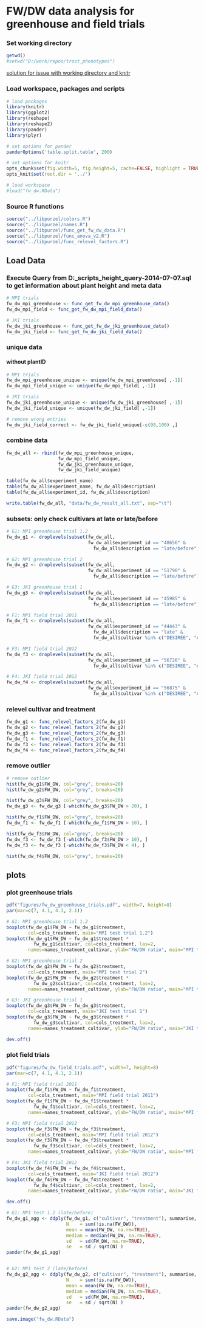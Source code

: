 FW/DW data analysis for greenhouse and field trials
========================================================

### Set working directory  
```r
getwd()
#setwd("D:/work/repos/trost_phenotypes")
```


[solution for issue with working directory and knitr](https://github.com/yihui/knitr/issues/277)

### Load workspace, packages and scripts
```r
# load packages
library(knitr)
library(ggplot2)
library(reshape)
library(reshape2)
library(pander)
library(plyr)

# set options for pander
panderOptions('table.split.table', 200)

# set options for knitr
opts_chunk$set(fig.width=5, fig.height=5, cache=FALSE, highlight = TRUE, fig.show="asis")
opts_knit$set(root.dir = '../')

# load workspace
#load("fw_dw.RData")
```


### Source R functions
```r
source("../libpurzel/colors.R")
source("../libpurzel/names.R")
source("../libpurzel/func_get_fw_dw_data.R")
source("../libpurzel/func_anova_v2.R")
source("../libpurzel/func_relevel_factors.R")
```

## Load Data
### Execute Query from D:\work\repos\database_scripts\plant_height_query-2014-07-07.sql to get information about plant height and meta data
```r
# MPI trials
fw_dw_mpi_greenhouse <- func_get_fw_dw_mpi_greenhouse_data()
fw_dw_mpi_field <- func_get_fw_dw_mpi_field_data()

# JKI trials
fw_dw_jki_greenhouse <- func_get_fw_dw_jki_greenhouse_data()
fw_dw_jki_field <- func_get_fw_dw_jki_field_data()
```


### unique data
#### without plantID
```r
# MPI trials
fw_dw_mpi_greenhouse_unique <- unique(fw_dw_mpi_greenhouse[ ,-1])
fw_dw_mpi_field_unique <- unique(fw_dw_mpi_field[ ,-1])

# JKI trials
fw_dw_jki_greenhouse_unique <- unique(fw_dw_jki_greenhouse[ ,-1])
fw_dw_jki_field_unique <- unique(fw_dw_jki_field[ ,-1])

# remove wrong entries
fw_dw_jki_field_correct <- fw_dw_jki_field_unique[-c(98,100) ,]
```


### combine data
```r
fw_dw_all <- rbind(fw_dw_mpi_greenhouse_unique,
                   fw_dw_mpi_field_unique,
                   fw_dw_jki_greenhouse_unique,
                   fw_dw_jki_field_unique)

table(fw_dw_all$experiment_name)
table(fw_dw_all$experiment_name, fw_dw_all$description)
table(fw_dw_all$experiment_id, fw_dw_all$description)

write.table(fw_dw_all, "data/fw_dw_result_all.txt", sep="\t")
```


### subsets: only check cultivars at late or late/before
```r
# G1: MPI greenhouse trial 1.2
fw_dw_g1 <- droplevels(subset(fw_dw_all, 
                              fw_dw_all$experiment_id == "48656" & 
                                fw_dw_all$description == "late/before"))

# G2: MPI greenhouse trial 2
fw_dw_g2 <- droplevels(subset(fw_dw_all, 
                              fw_dw_all$experiment_id == "51790" & 
                                fw_dw_all$description == "late/before"))

# G3: JKI greenhouse trial 1
fw_dw_g3 <- droplevels(subset(fw_dw_all, 
                              fw_dw_all$experiment_id == "45985" & 
                                fw_dw_all$description == "late/before"))

# F1: MPI field trial 2011
fw_dw_f1 <- droplevels(subset(fw_dw_all, 
                              fw_dw_all$experiment_id == "44443" & 
                                fw_dw_all$description == "late" & 
                                fw_dw_all$cultivar %in% c("DESIREE", "ALEGRIA", "MILVA", "SATURNA")))

# F3: MPI field trial 2012
fw_dw_f3 <- droplevels(subset(fw_dw_all, 
                              fw_dw_all$experiment_id == "56726" & 
                                fw_dw_all$cultivar %in% c("DESIREE", "ALEGRIA", "MILVA", "SATURNA")))

# F4: JKI field trial 2012
fw_dw_f4 <- droplevels(subset(fw_dw_all, 
                              fw_dw_all$experiment_id == "56875" & 
                                fw_dw_all$cultivar %in% c("DESIREE", "ALEGRIA", "MILVA", "SATURNA")))
```

### relevel cultivar and treatment
```r

fw_dw_g1 <- func_relevel_factors_2(fw_dw_g1)
fw_dw_g2 <- func_relevel_factors_2(fw_dw_g2)
fw_dw_g3 <- func_relevel_factors_2(fw_dw_g3)
fw_dw_f1 <- func_relevel_factors_2(fw_dw_f1)
fw_dw_f3 <- func_relevel_factors_2(fw_dw_f3)
fw_dw_f4 <- func_relevel_factors_2(fw_dw_f4)
```


### remove outlier
```r
# remove outlier
hist(fw_dw_g1$FW_DW, col="grey", breaks=20)
hist(fw_dw_g2$FW_DW, col="grey", breaks=20)

hist(fw_dw_g3$FW_DW, col="grey", breaks=20)
fw_dw_g3 <- fw_dw_g3 [-which(fw_dw_g3$FW_DW > 20), ]

hist(fw_dw_f1$FW_DW, col="grey", breaks=20)
fw_dw_f1 <- fw_dw_f1 [-which(fw_dw_f1$FW_DW > 10), ]

hist(fw_dw_f3$FW_DW, col="grey", breaks=20)
fw_dw_f3 <- fw_dw_f3 [-which(fw_dw_f3$FW_DW > 10), ]
fw_dw_f3 <- fw_dw_f3 [-which(fw_dw_f3$FW_DW < 4), ]

hist(fw_dw_f4$FW_DW, col="grey", breaks=20)
```



## plots
### plot greenhouse trials
```r
pdf("figures/fw_dw_greenhouse_trials.pdf", width=7, height=8)
par(mar=c(7, 4.1, 4.1, 2.1))

# G1: MPI greenhouse trial 1.2
boxplot(fw_dw_g1$FW_DW ~ fw_dw_g1$treatment, 
        col=cols_treatment, main="MPI test trial 1.2")
boxplot(fw_dw_g1$FW_DW ~ fw_dw_g1$treatment * 
          fw_dw_g1$cultivar, col=cols_treatment, las=2, 
        names=names_treatment_cultivar, ylab="FW/DW ratio", main="MPI test trial 1.2")

# G2: MPI greenhouse trial 2
boxplot(fw_dw_g2$FW_DW ~ fw_dw_g2$treatment, 
        col=cols_treatment, main="MPI test trial 2")
boxplot(fw_dw_g2$FW_DW ~ fw_dw_g2$treatment * 
          fw_dw_g2$cultivar, col=cols_treatment, las=2, 
        names=names_treatment_cultivar, ylab="FW/DW ratio", main="MPI test trial 2")

# G3: JKI greenhouse trial 1
boxplot(fw_dw_g3$FW_DW ~ fw_dw_g3$treatment, 
        col=cols_treatment, main="JKI test trial 1")
boxplot(fw_dw_g3$FW_DW ~ fw_dw_g3$treatment * 
          fw_dw_g3$cultivar, col=cols_treatment, las=2, 
        names=names_treatment_cultivar, ylab="FW/DW ratio", main="JKI test trial 1")

dev.off()
```


### plot field trials
```r
pdf("figures/fw_dw_field_trials.pdf", width=7, height=8)
par(mar=c(7, 4.1, 4.1, 2.1))

# F1: MPI field trial 2011
boxplot(fw_dw_f1$FW_DW ~ fw_dw_f1$treatment, 
        col=cols_treatment, main="MPI field trial 2011")
boxplot(fw_dw_f1$FW_DW ~ fw_dw_f1$treatment * 
          fw_dw_f1$cultivar, col=cols_treatment, las=2, 
        names=names_treatment_cultivar, ylab="FW/DW ratio", main="MPI field trial 2011")

# F3: MPI field trial 2012
boxplot(fw_dw_f3$FW_DW ~ fw_dw_f3$treatment, 
        col=cols_treatment, main="MPI field trial 2012")
boxplot(fw_dw_f3$FW_DW ~ fw_dw_f3$treatment * 
          fw_dw_f3$cultivar, col=cols_treatment, las=2, 
        names=names_treatment_cultivar, ylab="FW/DW ratio", main="MPI field trial 2012")

# F4: JKI field trial 2012
boxplot(fw_dw_f4$FW_DW ~ fw_dw_f4$treatment, 
        col=cols_treatment, main="JKI field trial 2012")
boxplot(fw_dw_f4$FW_DW ~ fw_dw_f4$treatment * 
          fw_dw_f4$cultivar, col=cols_treatment, las=2, 
        names=names_treatment_cultivar, ylab="FW/DW ratio", main="JKI field trial 2012")

dev.off()
```



```r
# G1: MPI test 1.2 (late/before)
fw_dw_g1_agg <- ddply(fw_dw_g1, c("cultivar", "treatment"), summarise,
                      N    = sum(!is.na(FW_DW)),
                      mean = mean(FW_DW, na.rm=TRUE),
                      median = median(FW_DW, na.rm=TRUE),
                      sd   = sd(FW_DW, na.rm=TRUE),
                      se   = sd / sqrt(N) )
pander(fw_dw_g1_agg)


# G2: MPI test 2 (late/before)
fw_dw_g2_agg <- ddply(fw_dw_g2, c("cultivar", "treatment"), summarise,
                      N    = sum(!is.na(FW_DW)),
                      mean = mean(FW_DW, na.rm=TRUE),
                      median = median(FW_DW, na.rm=TRUE),
                      sd   = sd(FW_DW, na.rm=TRUE),
                      se   = sd / sqrt(N) )
pander(fw_dw_g2_agg)
```




```r
save.image("fw_dw.RData")
```

